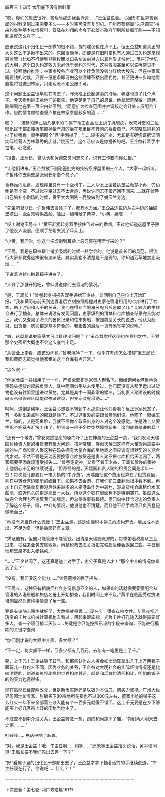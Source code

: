 

四百三十四节 太阳底下没有新鲜事

“嗯，你们的想法很好，警察局那边我会协调……”王企益说着。心里却在盘算警察局的材料复制过来需要多久――本时空可没有复印机。广州市警察局“入户调查”得来的各种基本社情资料，已经在刘翔的命令下交给市政府印刷所排版印刷――不知到进度怎么样了……

应该说这几个归化民干部做的很不错，提的建议也在点子上。但王企益知道真正的大头这么干是揪不出来的。原因很简单，即便是在旧时空也有人通过口头约定来规避监管（比如不行使到期债权而以口头协议由对方以其他形式偿付）。而在17世纪的大明，这个口头约定效力未必低于契约的时代，这种情况甚至可以说再常见不过。按照他的推测：林家参股各产业可以全挂负债没钱分红给大股东，但在林家真需要钱的时候，只要一纸便条即可由这些酒肆茶楼出面代付，甚至更进一步暗地里直接将钱送到林家，只走私账不走公账即可。

这个问题王企益很早就在考虑了，昨天晚上说起这事的时候，老婆也提了几个点子。今天看到姚玉兰他们的报告，他更确定了自己的思路。他拿起笔略微一琢磨，唰唰唰地在第一页空白处写到，“同意扩大检查范围并抽调核定会计处人员配合工作。应酌情考虑检查重点放在林家参股较多的酒……”

嗯？……酒肆的肆左边几横来的？停下笔王企益往上挑了挑眼皮，发现对面的三位归化民干部正腰板笔直神情严肃的坐在那里目不转睛的看着自己，不禁略显尴尬的扯了扯嘴角，顺手把那个“酒”字划掉了，“……较多的产业，尤其是有确切证据证明实际经营人为林尊秀的店铺。”姚玉兰，这个活应该是你擅长的吧。王企益转着手中铅笔，心念道。

“报告，王局长，曾队长和黄调查员同志来了，说有工作要向你汇报。”

“让他们进来。”王企益放下刚刚签批完的报告招呼屋里的三个人，“大家一起听听。许哲伟你去隔壁屋张局长那借个凳子。”

曾卷推门进屋，发现屋里只有一个空椅子，三人沙发上坐着姚玉兰和楚小冉，旁边倒是有个空，不过似乎坐过去不太合适，再说许同志不知还回不回来……就在曾卷自己脑补小剧场的时候，黄平大大咧咧一屁股做到了姚玉兰身边。

“先坐吧曾队长，许哲伟去搬凳子了，都有地方坐。”王企益边说边从右手边的抽屉里摸出一盒白壳特供圣船，磕出一根甩给了黄平，“小黄，接着……”

“哎！谢谢王局长！”黄平赶紧起身双手接住飞过来的香烟，不过他知道这屋里子除了他没人吸烟，便顺手把烟夹到了耳朵上。

“小黄，我问你，你这个把烟别到耳朵上的习惯在哪里学来的？”

“王局，我是在职校跟上铺学吸烟的时候一并学会的。他说是首长们的风范，很流行大家都觉得这样很有澳洲感。其实我也不清楚是不是真的，你知道芳草地禁止吸烟……”

正说着许哲伟搬着椅子进来了。

“人齐了那就开始吧，曾队说说你们去香港的情况。”

“是，王局长！”曾卷起身把报告双手递给王企益，又回到自己座位上开始汇报，“我和黄同志前天到达香港后立刻按照规程对史家在香港租用的仓库进行了检查，由于时间和人手的关系，我们在得到当地海关配合后选取了几个比较大的中转仓进行了抽查。总体来说没有发现问题，史家填列的清单和仓库抽查结果完全能对上。我们又查阅了海关的出货记录和往来货船，按照魏副关长的说法，他认为船只、出货量、航次都是基本符合的。我报告的最后一页有他签字的说明。”

“嗯，这就是说史家基本可以算作没问题了？”王企益觉得这倒也在意料之中，不然那个史密斯大概也不会这么底气十足。

“从营业上来看，应该没问题。”曾卷沉吟了一下，似乎在考虑怎么措辞“但王局长，我和黄同志都觉得他家租的这个仓库有点异常。”

“怎么说？”

“他家仓库一共租用了十一间，产权全部在罗家贵人聚名下。但经询问香港当地负责码头运货的起威负责人，其中两间似乎从未使用过，他们既没有从那里运出过货物也没有往那里运进过货物。尤其是其中一间非常的矮小，当初贵人聚建设的时候码头仓储管理区就提过修改建议，但罗家没有采纳……”

呵呵，这倒是稀罕。王企益心想要不转到午木那边让他们看看？反正罗家死定了，万一多刮出来点别的那就是赚了。不过这事没必要跟曾卷他们说。他瞄了一眼姚玉兰，妈的，又是死鱼脸，我就不信你个政保出身的人对这个没感觉。怕是晚上又要找那个杨草去汇报工作了。想到这一层王企益突然愤愤起来：这到底算是谁的兵？

“还有一个地方。”曾卷突然提高的嗓门吓了正在神游的王企益一跳，“我们发现天瑞园付给贵人聚的租赁费有很大问题。按照常理，类似天瑞园这样有大量货物需要中转的生产商和贵人聚这种在码头拥有大量仓库的坐地商之间应该有很默契的长期合约才对。不然不管是天瑞园要换家仓库放货还是贵人聚不把仓库租给天瑞园了，两家都要平添麻烦遭受损失……”曾卷定定神，又看了看王企益，王局长赞许的眼神让他信心十足的继续说道，“但奇怪的是，天瑞园和贵人聚的租赁合同是半年一签！每次签订都要付一笔大额的“中介费”，天瑞园把这个费用也算在了租赁费里，列在中转仓这边账册的细目下。如果不去香港，在我们在三亚翻账根本看不到。再加上自元老院收复香港后越来越多的人把港岛作为中转地，港岛货栈仓库租价水涨船高，临近码头的更是高出一大截，所以这个钱在里面也不是特别突兀。虽然这么做完全合理也不违反我们的规定，但总觉得事有蹊跷。我们向中转仓这边的负责人了解这个牙子，哦，中介的情况，他说他也不清楚，而且他不经手款项只负责登记做账而已。”

“他没有凭证靠什么做账？”王企益想，这是偷漏税中常见的虚构开支，增加成本支出，不足为奇，但是后面还有文章。

“凭证他有，但他只能管账不能管钱。出纳是天瑞园派来的，每季带着税票从三亚过来，把往来业务支钱收款，再拿税票去海关抵扣完税款后便会返回三亚。平日里他那里是不出入银钱的。”

“……”王企益闷了，这还真是碰上对手了，史公子真是人才！“那个中介的情况你查到了么？”

“没有，我们没这个能力……”曾卷遗憾的摇了摇头。

“王局长，这种只有相貌但社会身份信息不全的人，如果查的话就需要警察配合从香港的入港班船和旅店名册上开始排查，我们时间上来不及。”黄平在临高受过执法培训显然对这种事情更了解一些。

要是有电脑和网络就好了，大数据就是香……现在么，得查存档文件。艾局长视若瑰宝的卡片式机械计算机他去看过：用起来很笨拙。光给卡片打孔输入就得需要好多人，查一个项目排半天队……关键是你只能按照已设的字段来查询，不能进行模糊的关键字查询

“你们刚才说的大额中介费，多大额？”

“不一定，每次都不一样，但多少都有几百元。去年有一笔更是上了千。”

嘶，上千元！王企益吸了口气。和那些认为古人挥金如土动辄拿出几千上万两银子跟玩儿一样的人不同，因为业务的关系，王企益对大明社会的实际经济情况还是比较清楚的，别说和影视剧里的世界相差甚远，就是和后来的清代相比，明朝的银子的购买力也高得多。

现在虽然已经废两改元，但是新币实际还是以银为本位的。购买力坚挺。广州大世界周围地价看涨，张毓买下80亩地所花费也不过300元左右，董家小姐的铺子这么红火一年下来全部营业收入能有个一百多元就很不错了。这上千元要是在乡下够能买上好几百亩上好的田地当地主了。

不过查不到中介没关系，王企益转念一想，跑的和尚跑不了庙，“你们两人明天去史家，……”

叮铃铃……电话里响了起来。

“对，我是王企益！哦，午主任啊……稍等……”还未等王企益抬头说话，黄平便问道“王局长要不我们先出去等一下？”

“好”看屋子里的归化民干部都出去了，王企益才拿下捂着话筒的手继续说道，“午主任现在行了，你说吧……什么？！”

－－－－－－－－－－－－－－－－－－－－－－－－－－－－－－

下次更新：第七卷-两广攻略篇161节

